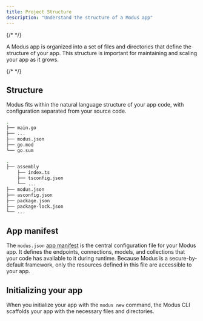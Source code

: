 ```yaml
---
title: Project Structure
description: "Understand the structure of a Modus app"
---
```


{/* <!-- vale Google.Passive = NO --> */}

A Modus app is organized into a set of files and directories that define the structure of your app.
This structure is important for maintaining and scaling your app as it grows.

{/* <!-- vale Google.Passive = YES --> */}

## Structure

Modus fits within the natural language structure of your app code, with configuration separated from
your source code.

<CodeGroup>

```bash Go
.
├── main.go
├── ...
├── modus.json
├── go.mod
└── go.sum
```

```bash AssemblyScript
.
├── assembly
    ├── index.ts
    ├── tsconfig.json
    └── ...
├── modus.json
├── asconfig.json
├── package.json
├── package-lock.json
└── ...
```

</CodeGroup>

## App manifest

The `modus.json` [app manifest](/modus/app-manifest) is the central configuration file for your
Modus app. It defines the endpoints, connections, models, and collections that your code has
available to it during runtime. Because Modus is a secure-by-default framework, only the resources
defined in this file are accessible to your app.

## Initializing your app

When you initialize your app with the `modus new` command, the Modus CLI scaffolds your app with the
necessary files and directories.
